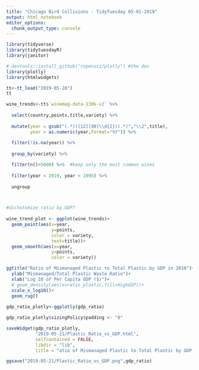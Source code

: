 ```yaml
---
title: "Chicago Bird Collisions - TidyTuesday 05-01-2019"
output: html_notebook
editor_options: 
  chunk_output_type: console
---
```


```r
library(tidyverse)
library(tidytuesdayR)
library(janitor)

# devtools::install_github("ropensci/plotly") #the dev 
library(plotly)
library(htmlwidgets)

tt<-tt_load("2019-05-28")
tt
```

```r


wine_trends<-tt$`winemag-data-130k-v2` %>% 
  
  select(country,points,title,variety) %>% 
  
  mutate(year = gsub("(.*)([12][90]\\d{2})(.*)","\\2",title),
         year = as.numeric(year,format="%Y")) %>% 
  
  filter(!is.na(year)) %>% 
  
  group_by(variety) %>% 

  filter(n()>5000) %>%  #keep only the most common wines
  
  filter(year < 2019, year > 1995) %>% 
  
  ungroup



#dichotomize ratio by GDP?
  
wine_trend_plot <- ggplot(wine_trends)+
  geom_point(aes(x=year,
                 y=points,
                 color = variety,
                 text=title))+
  geom_smooth(aes(x=year,
                 y=points,
                 color = variety))

ggtitle("Ratio of Mismanaged Plastic to Total Plastic by GDP in 2010")+
  ylab("Mismanaged/Total Plastic Waste Ratio")+
  xlab("Log 10 of Per Capita GDP ($)")+
  # geom_density(aes(x=ratio_plastic,fill=HighGDP))+
  scale_x_log10()+
  geom_rug()
  
gdp_ratio_plotly<-ggplotly(gdp_ratio)

gdp_ratio_plotly$sizingPolicy$padding <- "0"

saveWidget(gdp_ratio_plotly,
           "2019-05-21/Plastic_Ratio_vs_GDP.html",     
           selfcontained = FALSE,
           libdir = "lib",
           title = "atio of Mismanaged Plastic to Total Plastic by GDP in 2010 - TidyTuesday May 22, 2019")

ggsave("2019-05-21/Plastic_Ratio_vs_GDP.png",gdp_ratio)


```





